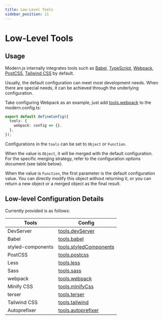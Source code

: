 ```yaml
---
title: Low-Level Tools
sidebar_position: 11
---
```

# Low-Level Tools

## Usage

Modern.js internally integrates tools such as [Babel](https://babeljs.io/), [TypeScript](https://www.typescriptlang.org/), [Webpack](https://webpack.js.org/), [PostCSS](https://postcss.org/), [Tailwind CSS](https://tailwindcss.com/) by default.

Usually, the default configuration can meet most development needs. When there are special needs, it can be achieved through the underlying configuration.

Take configuring Webpack as an example, just add [tools.webpack](/configure/app/tools/webpack) to the modern.config.ts:

```ts title="modern.config.ts"
export default defineConfig({
  tools: {
    webpack: config => {},
  },
});
```

Configurations in the `tools` can be set to `Object` or `Function`.

When the value is `Object`, it will be merged with the default configuration. For the specific merging strategy, refer to the configuration options document (see table below).

When the value is `Function`, the first parameter is the default configuration value. You can directly modify this object without returning it, or you can return a new object or a merged object as the final result.

## Low-level Configuration Details

Currently provided is as follows:

| Tools             | Config                                                                |
| ----------------- | --------------------------------------------------------------------- |
| DevServer         | [tools.devServer](/configure/app/tools/dev-server)               |
| Babel             | [tools.babel](/configure/app/tools/babel)                        |
| styled-components | [tools.styledComponents](/configure/app/tools/styled-components) |
| PostCSS           | [tools.postcss](/configure/app/tools/postcss)                    |
| Less              | [tools.less](/configure/app/tools/less)                          |
| Sass              | [tools.sass](/configure/app/tools/sass)                          |
| webpack           | [tools.webpack](/configure/app/tools/webpack)                    |
| Minify CSS        | [tools.minifyCss](/configure/app/tools/minify-css)               |
| terser            | [tools.terser](/configure/app/tools/terser)                      |
| Tailwind CSS      | [tools.tailwind](/configure/app/tools/tailwindcss)               |
| Autoprefixer      | [tools.autoprefixer](/configure/app/tools/autoprefixer)          |
